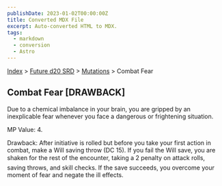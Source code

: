 ```yaml
---
publishDate: 2023-01-02T00:00:00Z
title: Converted MDX File
excerpt: Auto-converted HTML to MDX.
tags:
  - markdown
  - conversion
  - Astro
---
```






[Index](-index) > [Future d20 SRD](future-d20-srd-index) > [Mutations](future-d20-srd-mutations-index) > Combat Fear




## Combat Fear [DRAWBACK]


Due to a chemical imbalance in your brain, you are gripped by an inexplicable fear whenever you face a dangerous or frightening situation.


MP Value: 4.


Drawback: After initiative is rolled but before you take your first action in combat, make a Will saving throw (DC 15). If you fail the Will save, you are shaken for the rest of the encounter, taking a 2 penalty on attack rolls, saving throws, and skill checks. If the save succeeds, you overcome your moment of fear and negate the ill effects.



